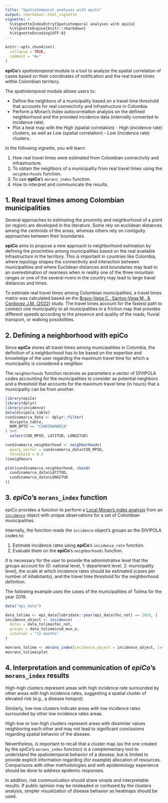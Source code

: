 ```yaml
---
title: "Spatiotemporal analyses with epiCo"
output: rmarkdown::html_vignette
vignette: >
  %\VignetteIndexEntry{Spatiotemporal analyses with epiCo}
  %\VignetteEngine{knitr::rmarkdown}
  %\VignetteEncoding{UTF-8}
---
```


```r
knitr::opts_chunk$set(
  collapse = TRUE,
  comment = "#>"
)
```

**epiCo**'s *spatiotemporal* module is a tool to analyze the spatial correlation of cases based on their coordinates of notification and the real travel times within Colombian territory.

The *spatiotemporal* module allows users to:

- Define the neighbors of a municipality based on a travel time threshold that accounts for real connectivity and infrastructure in Colombia.
- Perform a Moran’s Index autocorrelation analysis on the defined neighborhood and the provided incidence data (internally converted to incidence rate).
- Plot a heat map with the High (spatial correlation) - High (incidence rate) clusters, as well as Low (spatial correlation) - Low (incidence rate) clusters.

In the following vignette, you will learn:

1. How real travel times were estimated from Colombian connectivity and infrastructure.
2. To obtain the neighbors of a municipality from real travel times using the `neighborhoods` function.
3. To use **epiCo**’s `morans_index` function.
4. How to interpret and communicate the results.

## 1. Real travel times among Colombian municipalities

Several approaches to estimating the proximity and neighborhood of a point (or region) are developed in the literature. Some rely on euclidean distances among the centroids of the areas, whereas others rely on contiguity approaches between their boundaries.

**epiCo** aims to propose a new approach to neighborhood estimation by defining the proximities among municipalities based on the real available infrastructure in the territory. This is important in countries like Colombia, where topology shapes the connectivity and interaction between municipalities and where Euclidean distances and boundaries may lead to an overestimation of nearness when in reality one of the three mountain ranges or one of the several rivers in the country may lead to large travel distances and times.

To estimate real travel times among Colombian municipalities, a travel times matrix was calculated based on the [Bravo-Vega C., Santos-Vega M., & Cordovez J.M. (2022)](https://doi.org/10.1371/journal.pntd.0011117) study. The travel times account for the fastest path to connect one municipality to all municipalities in a friction map that provides different speeds according to the presence and quality of the roads, fluvial transport, or walking possibilities.

## 2. Defining a neighborhood with **epiCo**

Since **epiCo** stores all travel times among municipalities in Colombia, the definition of a neighborhood has to be based on the expertise and knowledge of the user regarding the maximum travel time for which a municipality is considered a neighbor. 

The `neighborhoods` function receives as parameters a vector of DIVIPOLA codes accounting for the municipalities to consider as potential neighbors and a threshold that accounts for the maximum travel time (in hours) that a municipality can be from another.

```r
library(epiCo)
library(dplyr)
library(incidence)
data(divipola_table)
cundinamarca_data <- dplyr::filter(
  divipola_table,
  NOM_DPTO == "CUNDINAMARCA"
) %>%
  select(COD_MPIO, LATITUD, LONGITUD)

cundinamarca_neighborhood <- neighborhoods(
  query_vector = cundinamarca_data$COD_MPIO,
  threshold = 0.5
)$neighbours

plot(cundinamarca_neighborhood, cbind(
  cundinamarca_data$LATITUD,
  cundinamarca_data$LONGITUD
))
```

## 3. *epiCo*'s `morans_index` function

*epiCo* provides a function to perform a [Local Moran's index analysis](https://r-spatial.github.io/spdep/reference/moran.plot.html) from an [`incidence`](https://www.repidemicsconsortium.org/incidence/) object with unique observations for a set of Colombian municipalities.

Internally, the function reads the `incidence` object's groups as the DIVIPOLA codes to:

1) Estimate incidence rates using **epiCo**'s `incidence_rate` function.
2) Evaluate them on the **epiCo**'s `neighborhoods` function.

It is necessary for the user to provide the administrative level that the groups account for (0: national level, 1: department level, 2: municipality level), the scale at which incidence rates should be estimated (cases per number of inhabitants), and the travel time threshold for the neighborhood definition.

The following example uses the cases of the municipalities of Tolima for the year 2019.
```r
data("epi_data")

data_tolima <- epi_data[lubridate::year(epi_data$fec_not) == 2019, ]
incidence_object <- incidence(
  dates = data_tolima$fec_not,
  groups = data_tolima$cod_mun_o,
  interval = "12 months"
)

monrans_tolima <- morans_index(incidence_object = incidence_object, level = 2)
monrans_tolima$plot
```

## 4. Interpretation and communication of *epiCo*'s `morans_index` results

High-high clusters represent areas with high incidence rate surrounded by other areas with high incidence rates, suggesting a spatial cluster of elevated risk (e.g., a disease hotspot).

Similarly, low-low clusters indicate areas with low incidence rates surrounded by other low incidence rates areas.

High-low or low-high clusters represent areas with dissimilar values neighboring each other and may not lead to significant conclusions regarding spatial behavior of the disease.

Nevertheless, is important to recall that a cluster map (as the one created by the *epiCo*'s `morans_index` function) is a complementary tool to understand the spatiotemporal behavior of a disease, but is limited to provide explicit information regarding (for example) allocation of  resources. Comparisons with other methodologies and with epidemiology experience should be done to address epidemic responses.

In addition, risk communication should share simple and interpretable results. If public opinion may be misleaded or confused by the clusters analysis, simpler visualization of disease behavior as heatmaps should be used.
